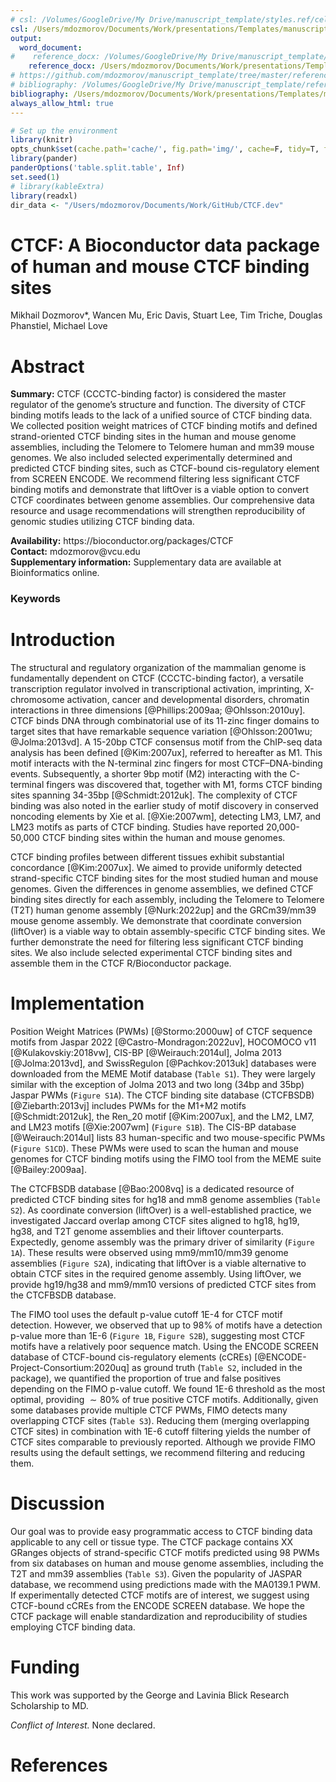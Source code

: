 ```yaml
---
# csl: /Volumes/GoogleDrive/My Drive/manuscript_template/styles.ref/cell-reports.csl
csl: /Users/mdozmorov/Documents/Work/presentations/Templates/manuscript_template/styles.ref/cell-reports.csl
output: 
  word_document:
#    reference_docx: /Volumes/GoogleDrive/My Drive/manuscript_template/styles.doc/NIH_grant_style.docx
    reference_docx: /Users/mdozmorov/Documents/Work/presentations/Templates/manuscript_template/styles.doc/NIH_grant_style.docx
# https://github.com/mdozmorov/manuscript_template/tree/master/references
# bibliography: /Volumes/GoogleDrive/My Drive/manuscript_template/references/references_MD.bib
bibliography: /Users/mdozmorov/Documents/Work/presentations/Templates/manuscript_template/references/references_MD.bib
always_allow_html: true
---
```


```r
# Set up the environment
library(knitr)
opts_chunk$set(cache.path='cache/', fig.path='img/', cache=F, tidy=T, fig.keep='high', echo=F, dpi=100, warnings=F, message=F, comment=NA, warning=F, results='as.is', fig.width = 10, fig.height = 6) #out.width=700, 
library(pander)
panderOptions('table.split.table', Inf)
set.seed(1)
# library(kableExtra)
library(readxl)
dir_data <- "/Users/mdozmorov/Documents/Work/GitHub/CTCF.dev"
```

# CTCF: A Bioconductor data package of human and mouse CTCF binding sites

Mikhail Dozmorov*, Wancen Mu, Eric Davis, Stuart Lee, Tim Triche, Douglas Phanstiel, Michael Love  

# Abstract

**Summary:** CTCF (CCCTC-binding factor) is considered the master regulator of the genome's structure and function. The diversity of CTCF binding motifs leads to the lack of a unified source of CTCF binding data. We collected position weight matrices of CTCF binding motifs and defined strand-oriented CTCF binding sites in the human and mouse genome assemblies, including the Telomere to Telomere human and mm39 mouse genomes. We also included selected experimentally determined and predicted CTCF binding sites, such as CTCF-bound cis-regulatory element from SCREEN ENCODE. We recommend filtering less significant CTCF binding motifs and demonstrate that liftOver is a viable option to convert CTCF coordinates between genome assemblies. Our comprehensive data resource and usage recommendations will strengthen reproducibility of genomic studies utilizing CTCF binding data.

**Availability:** https://bioconductor.org/packages/CTCF  
**Contact:** mdozmorov@vcu.edu  
**Supplementary information:** Supplementary data are available at Bioinformatics online.

### Keywords

# Introduction

The structural and regulatory organization of the mammalian genome is fundamentally dependent on CTCF (CCCTC-binding factor), a versatile transcription regulator <!--evolutionary conserved from fruit fly to human [@Phillips:2009aa; @Ohlsson:2001wu; @Kim:2007ux]. Originally defined as a repressor/insulator protein [@Lobanenkov:1990vm; @Filippova:1996tv], it has been found to be involved in a variety of regulatory functions including -->involved in transcriptional activation, imprinting, X-chromosome activation, cancer and developmental disorders, <!--intra- and inter-chromosomal contacts -->chromatin interactions in three dimensions [@Phillips:2009aa; @Ohlsson:2010uy]. <!--CTCF is ubiquitously expressed, and its deletion in the germline cells is incompatible with cell viability [@Heath:2008vs]. Mutations in CTCF binding sites and CTCF itself are associated with human cancers [@Liu:2019vg; @Saldana-Meyer:2019aa], identifying CTCF as an important candidate tumor-suppressor gene [@Filippova:2002uz].-->
<!-- Most CTCF binding sites are located far from the transcriptional start sites, with their distribution strongly correlated with genes [@Kim:2007ux]. binding motif length varying between 20 and 40bp -->
CTCF binds DNA through combinatorial use of its 11-zinc finger domains to target sites that have remarkable sequence variation [@Ohlsson:2001wu; @Jolma:2013vd]<!--@Filippova:1996tv-->. A 15-20bp CTCF consensus motif from the ChIP-seq data analysis has been defined [@Kim:2007ux], referred to hereafter as M1. This motif interacts with the N-terminal zinc fingers for most CTCF–DNA-binding events. Subsequently, a shorter 9bp motif (M2) interacting with the C-terminal fingers was discovered that, together with M1, forms CTCF binding sites spanning 34-35bp [@Schmidt:2012uk]. The complexity of CTCF binding was also noted in the earlier study of motif discovery in conserved noncoding elements by Xie et al. [@Xie:2007wm], detecting LM3, LM7, and LM23 motifs as parts of CTCF binding.<!--Subsequently, $\sim80\%$ of CTCF conserved motifs were found to be bound by ZFs 4-7, while ZFs 1-2 and 8-11 bind to nonconserved flanking sequences, and ZFs 9-11 were associated with a second conserved motif [@Nakahashi:2013uw; @Pugacheva:2020wz].--> Studies have reported 20,000-50,000 CTCF binding sites within the human and mouse genomes<!--[@Kim:2007ux; @Nakahashi:2013uw; @Wang:2012ty]-->.
<!-- CTCF binding has long been known to be critical for Topologically Associating Domain (TAD) and chromatin loop formation [@Dixon:2012aa; @Oti:2016aa; @Vietri-Rudan:2015aa]. Loops are formed via cohesin-mediated loop extrusion mechanism [@Alipour:2012aa; @Fudenberg:2016aa; @Goloborodko:2016vz; @Schwarzer:2016aa] with CTCF (in convergent orientation) and cohesin marking domain boundaries [@Nishana:2020tv; @Rao:2014aa; @Vietri-Rudan:2015tu; @Beagan:2020wz; @Stilianoudakis:2020aa; @Pugacheva:2020wz]. To demonstrate the use of CTCF data package, we provide a Python script that quantifies the proportion of loops -->

CTCF binding profiles between different tissues exhibit substantial concordance [@Kim:2007ux].<!--For instance, up to 70% of binding sites are common between any two given cell types, while variability appears to result from differential DNA methylation [@Wang:2012ty].--> We aimed to provide uniformly detected strand-specific CTCF binding sites for the most studied human and mouse genomes. Given the differences in genome assemblies, we defined CTCF binding sites directly for each assembly, including the Telomere to Telomere (T2T) human genome assembly [@Nurk:2022up] and the GRCm39/mm39 mouse genome assembly. We demonstrate that coordinate conversion<!--of CTCF binding sites between genome assemblies--> (liftOver) is a viable way to obtain assembly-specific CTCF binding sites. We further demonstrate the need for filtering less significant CTCF binding sites.<!--Given the importance of CTCF binding in convergent orientation for forming chromatin loops [@Rao:2014aa; @Nanni:2020aa; @Vietri-Rudan:2015tu], we provide strand-specific CTCF binding sites indicating the directionality of CTCF binding.--> We also include selected experimental CTCF binding sites<!--to provide a comprehensive general-purpose collection of CTCF binding profiles.--> and assemble them in the CTCF R/Bioconductor package.

# Implementation

Position Weight Matrices (PWMs) [@Stormo:2000uw] of CTCF sequence motifs from Jaspar 2022 [@Castro-Mondragon:2022uv], HOCOMOCO v11 [@Kulakovskiy:2018vw], CIS-BP [@Weirauch:2014ul], Jolma 2013 [@Jolma:2013vd], and SwissRegulon [@Pachkov:2013uk] databases were downloaded from the MEME Motif database (`Table S1`). They were largely similar with the exception of Jolma 2013 and two long (34bp and 35bp) Jaspar PWMs (`Figure S1A`). The CTCF binding site database (CTCFBSDB) [@Ziebarth:2013vj] includes PWMs for the M1+M2 motifs [@Schmidt:2012uk], the Ren_20 motif [@Kim:2007ux], and the LM2, LM7, and LM23 motifs [@Xie:2007wm] (`Figure S1B`). The CIS-BP database [@Weirauch:2014ul] lists 83 human-specific and two mouse-specific PWMs (`Figure S1CD`). These PWMs were used to scan the human and mouse genomes for CTCF binding motifs using the FIMO tool from the MEME suite [@Bailey:2009aa].

The CTCFBSDB database [@Bao:2008vq] is a dedicated resource of predicted CTCF binding sites for hg18 and mm8 genome assemblies<!-- for human (13,401 20bp-long sites) and mouse (5,504 sites) genomes. database has not been updated since 2013 and the predictions are available for hg18 and mm8 genome assemblies only--> (`Table S2`). As coordinate conversion (liftOver) is a well-established practice, we investigated Jaccard overlap among CTCF sites aligned to hg18, hg19, hg38, and T2T genome assemblies and their liftover counterparts. Expectedly, genome assembly was the primary driver of similarity (`Figure 1A`).<!--among sets of CTCF sites, irrespectively whether they were detected in the original genome assembly or lifted over from those detected in other assemblies. liftOver among hg18, hg19, and hg38 showed the highest Jaccard overlap (0.96-1.00), while CTCF sites lifted from hg19 and hg38 to T2T showed less overlap (0.92-0.93) due to the relatively large number of unmapped sites (`Table S2`). The mm10/mm9-detected CTCF binding sites also demonstrated good overlap between the originally detected and liftOver versions (`Figure S2A`). These results --> These results were observed using mm9/mm10/mm39 genome assemblies (`Figure S2A`), indicating that liftOver is a viable alternative to obtain CTCF sites in the required genome assembly. Using liftOver, we provide hg19/hg38 and mm9/mm10 versions of predicted CTCF sites from the CTCFBSDB database.

The FIMO tool <!--as one of the oldest and most well-known tool for motif scanning. The tool uses a dynamic programming algorithm to convert log-odds scores of motif matching into p-values, assuming a zero-order background model [@Cuellar-Partida:2012wj]. -->uses the default p-value cutoff 1E-4 for CTCF motif detection. However, we observed that up to 98% of motifs have a detection p-value more than 1E-6 (`Figure 1B`, `Figure S2B`), suggesting most CTCF motifs have a relatively poor sequence match. Using the ENCODE SCREEN database of CTCF-bound cis-regulatory elements (cCREs) [@ENCODE-Project-Consortium:2020uq] as ground truth (`Table S2`, included in the package), we quantified the proportion of true and false positives depending on the FIMO p-value cutoff. We found 1E-6 threshold as the most optimal, providing $\sim80\%$ of true positive CTCF motifs. Additionally, given some databases provide multiple CTCF PWMs, FIMO detects many overlapping CTCF sites (`Table S3`). Reducing them (merging overlapping CTCF sites) in combination with 1E-6 cutoff filtering yields the number of CTCF sites comparable to previously reported. Although we provide FIMO results using the default settings, we recommend filtering and reducing them.

# Discussion

Our goal was to provide easy programmatic access to CTCF binding data applicable to any cell or tissue type. The CTCF package contains XX GRanges objects of strand-specific CTCF motifs predicted using 98 PWMs from six databases on human and mouse genome assemblies, including the T2T and mm39 assemblies (`Table S3`). Given the popularity of JASPAR database, we recommend using predictions made with the MA0139.1 PWM. If experimentally detected CTCF motifs are of interest, we suggest using CTCF-bound cCREs from the ENCODE SCREEN database. We hope the CTCF package will enable standardization and reproducibility of studies employing CTCF binding data.

# Funding

This work was supported by the George and Lavinia Blick Research Scholarship to MD.

_Conflict of Interest._ None declared.

# References
